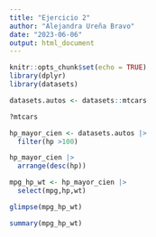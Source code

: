 ```yaml
---
title: "Ejercicio 2"
author: "Alejandra Ureña Bravo"
date: "2023-06-06"
output: html_document
---
```


```r
knitr::opts_chunk$set(echo = TRUE)
library(dplyr)
library(datasets)
```

```r
datasets.autos <- datasets::mtcars
```

```r
?mtcars
```


```r
hp_mayor_cien <- datasets.autos |> 
  filter(hp >100)
```
```r
hp_mayor_cien |> 
  arrange(desc(hp))
```

```r
mpg_hp_wt <- hp_mayor_cien |> 
  select(mpg,hp,wt)
```

```r
glimpse(mpg_hp_wt)
```
```r
summary(mpg_hp_wt)
```

